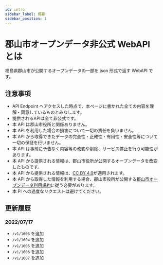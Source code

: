 ```yaml
---
id: intro
sidebar_label: 概要
sidebar_position: 1
---
```


# 郡山市オープンデータ非公式 WebAPI とは

福島県郡山市が公開するオープンデータの一部を json 形式で返す WebAPI です。

## 注意事項

- API Endpoint へアクセスした時点で、本ページに書かれた全ての内容を理解・同意しているものとみなします。
- 提供されるAPIは全て非公式です。
- 本 API は郡山市役所と関係ありません。
- 本 API を利用した場合の損害について一切の責任を負いません。
- 本 API から取得できたデータの完全性・正確性・有用性・安全性等について一切の保証を行いません。
- 本 API は事前に予告なく内容等の改変や削除、サービス停止を行う可能性があります。
- 本 API から提供される情報は、郡山市役所が公開するオープンデータを改変したものです。
- 本 API から提供される情報は、[CC BY 4.0](https://creativecommons.org/licenses/by/4.0/deed.ja)が適用されます。
- 本 API から取得した情報を利用する場合、郡山市役所が公開する[郡山市オープンデータ利用規約](https://www.city.koriyama.lg.jp/uploaded/attachment/1602.pdf)に従う必要があります。
- 本 PI への過度なリクエストは避けてください。

## 更新履歴

### 2022/07/17

- `/v1/1603` を追加
- `/v1/1604` を追加
- `/v1/1605` を追加
- `/v1/1606` を追加
- `/v1/1607` を追加
